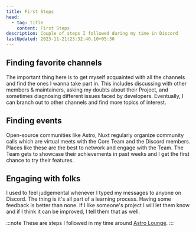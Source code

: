 ```yaml
---
title: First Steps
head:
  - tag: title
    content: First Steps
description: Couple of steps I followed during my time in Discord
lastUpdated: 2023-11-21t23:32:40.10+05:30
---
```


## Finding favorite channels

The important thing here is to get myself acquainted with all the channels and
find the ones I wanna take part in. This includes discussing with other members &
maintainers, asking my doubts about their Project, and sometimes diagnosing different
issues faced by developers. Eventually, I can branch out to other channels and 
find more topics of interest.

## Finding events

Open-source communities like Astro, Nuxt regularly organize community calls which are
virtual meets with the Core Team and the Discord members. Places like these are the
best to network and engage with the Team. The Team gets to showcase their achievements
in past weeks and I get the first chance to try their features.

## Engaging with folks

I used to feel judgemental whenever I typed my messages to anyone on Discord. The
thing is it's all part of a learning process. Having some feedback is better than
none. If I like someone's project I will let them know and if I think it can be improved,
I tell them that as well.

:::note
These are steps I followed in my time around [Astro Lounge](https://discord.gg/astrodotbuild).
:::
